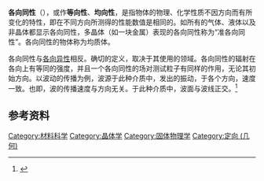 {{Expand language|time=2017-03-23T07:38:51+00:00}}

'''各向同性'''（{{lang-en|isotropy}}），或作'''等向性'''、'''均向性'''，是指物体的物理、化学性质不因方向而有所变化的特性，即在不同方向所测得的性能数值是相同的。如所有的气体、液体以及非晶体都显示各向同性，多晶体（如一块金属）表现的各向同性称为“准各向同性”。各向同性的物体称为均质体。

各向同性与[[各向异性|各向异性]]相反。确切的定义，取决于其使用的领域。各向同性的辐射在各向上有等同的强度，并且一个各向同性的场对测试粒子有同样的作用，无论其初始方向。以波动的传播为例，波源于此种介质中，发出的振动，于各个方向，速度一致。也即，波的传播速度与方向无关。于此种介质中，波面与波线正交。<ref name="xingainian">{{cite book|author1=赵凯华，罗蔚茵|title=新概念物理教程. 力学|date=2004年7月|publisher=高等教育出版社|location=北京|isbn=978-7-04-015201-2|edition=第二版}}</ref>

== 参考资料 ==
{{reflist}}

[[Category:材料科学|Category:材料科学]]
[[Category:晶体学|Category:晶体学]]
[[Category:固体物理学|Category:固体物理学]]
[[Category:定向_(几何)|Category:定向 (几何)]]
